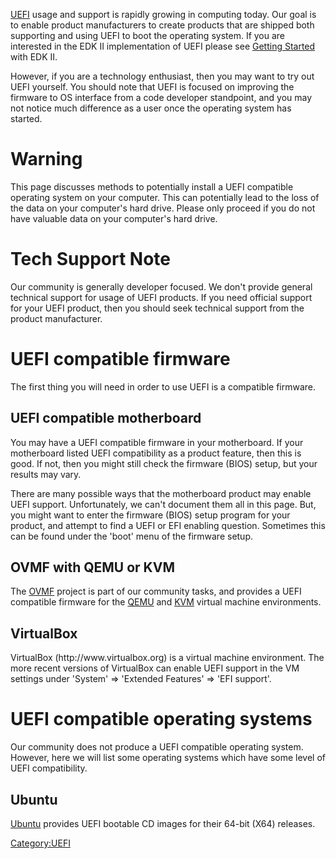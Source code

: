 [[Category:UEFI]]


[[UEFI]] usage and support is rapidly growing in computing today.  Our goal is to enable product manufacturers to create products that are shipped both supporting and using UEFI to boot the operating system.
If you are interested in the EDK II implementation of UEFI please see [[Getting Started]] with EDK II.

However, if you are a technology enthusiast, then you may want to try out UEFI yourself.  You should note that UEFI is focused on improving the firmware to OS interface from a code developer standpoint, and you may not notice much difference as a user once the operating system has started.

=Warning=
This page discusses methods to potentially install a UEFI compatible operating system on your computer.  This can potentially lead to the loss of the data on your computer's hard drive.  Please only proceed if you do not have valuable data on your computer's hard drive.

=Tech Support Note=
Our community is generally developer focused.  We don't provide general technical support for usage of UEFI products.  If you need official support for your UEFI product, then you should seek technical support from the product manufacturer.

=UEFI compatible firmware=
The first thing you will need in order to use UEFI is a compatible firmware.

==UEFI compatible motherboard==
You may have a UEFI compatible firmware in your motherboard.  If your motherboard listed UEFI compatibility as a product feature, then this is good.  If not, then you might still check the firmware (BIOS) setup, but your results may vary.

There are many possible ways that the motherboard product may enable UEFI support.  Unfortunately, we can't document them all in this page.  But, you might want to enter the firmware (BIOS) setup program for your product, and attempt to find a UEFI or EFI enabling question.  Sometimes this can be found under the 'boot' menu of the firmware setup.

==OVMF with QEMU or KVM==
The [[OVMF]] project is part of our community tasks, and provides a UEFI compatible firmware for the [[Wikipedia:QEMU|QEMU]] and [[Wikipedia:KVM|KVM]] virtual machine environments.

==VirtualBox==
VirtualBox (http://www.virtualbox.org) is a virtual machine environment.  The more recent versions of VirtualBox can enable UEFI support in the VM settings under 'System' => 'Extended Features' => 'EFI support'.

=UEFI compatible operating systems=
Our community does not produce a UEFI compatible operating system.  However, here we will list some operating systems which have some level of UEFI compatibility.

==Ubuntu==
[[UEFI UBUNTU|Ubuntu]] provides UEFI bootable CD images for their 64-bit (X64) releases.